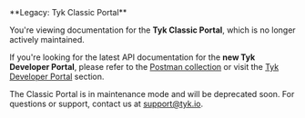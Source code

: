 ---
---


<Warning>
**Legacy: Tyk Classic Portal**

You're viewing documentation for the **Tyk Classic Portal**, which is no longer actively maintained.

If you're looking for the latest API documentation for the **new Tyk Developer Portal**, please refer to the 
[Postman collection](/product-stack/tyk-enterprise-developer-portal/api-documentation/tyk-edp-api) or visit the 
[Tyk Developer Portal](/portal/overview/intro) section.

The Classic Portal is in maintenance mode and will be deprecated soon. For questions or support, contact us at 
[support@tyk.io](<mailto:support@tyk.io?subject=Tyk classic developer portal>).
</Warning>
